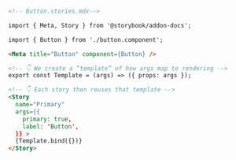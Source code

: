 ```md
<!-- Button.stories.mdx-->

import { Meta, Story } from '@storybook/addon-docs';

import { Button } from './button.component';

<Meta title="Button" component={Button} />

<!-- 👇 We create a “template” of how args map to rendering -->
export const Template = (args) => ({ props: args });

<!-- 👇 Each story then reuses that template -->
<Story
  name="Primary"
  args={{
    primary: true,
    label: 'Button',
  }} >
  {Template.bind({})}
</Story>
```